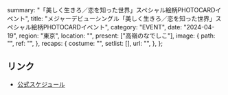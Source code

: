   summary: "「美しく生きろ／恋を知った世界」スペシャル絵柄PHOTOCARDイベント",
  title: "メジャーデビューシングル「美しく生きろ／恋を知った世界」スペシャル絵柄PHOTOCARDイベント",
  category: "EVENT",
  date: "2024-04-19",
  region: "東京",
  location: "",
  present: ["高嶺のなでしこ"],
  image: {
    path: "",
    ref: "",
  },
  recaps: {
    costume: "",
    setlist: [],
    url: "",
  },
};

## リンク

- [公式スケジュール](https://takanenonadeshiko.jp/?p=1953)

